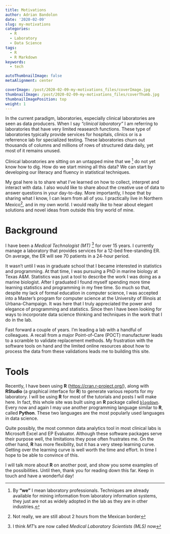```yaml
---
title: Motivations
author: Adrian Bandolon
date: '2020-02-09'
slug: my-motivations
categories:
  - R
  - Laboratory
  - Data Science
tags:
  - R
  - R Markdown
keywords:
  - tech

autoThumbnailImage: false
metaAlignment: center

coverImage: /post/2020-02-09-my-motivations_files/coverImage.jpg
thumbnailImage: /post/2020-02-09-my-motivations_files/coverThumb.jpg
thumbnailImagePosition: top
weight: 1
---
```



In the current paradigm, laboratories, especially clinical laboratories are seen as data producers. When I say *"clinical laboratory"* I am referring to laboratories that have very limited reasearch functions. These type of laboratories typically provide services for hospitals, clinics or is a referrence lab for specialized testing. These laboratories churn out thousands of columns and millions of rows of structured data daily, yet most of it remains unused. 

Clinical laboratories are sitting on an untapped mine that we ^[By **"we"** I mean laboratory professionals. Techniques are already available for mining information from laboratory information systems, they just are not as widely adopted in the lab as they are in other industries.] do not yet know how to dig. How do we start mining all this data? We can start by developing our literacy and fluency in statistical techniques.

My goal here is to share what I've learned on how to collect, interpret and interact with data. I also would like to share about the creative use of data to answer questions in your day-to-day. More importantly, I hope that by sharing what I know, I can learn from all of you. I practically live in Northern Mexico^[Not really, we are still about 2 hours from the Mexican border], and in my own world. I would really like to hear about elegant solutions and novel ideas from outside this tiny world of mine.

# Background

I have been a *Medical Technologist (MT)* ^[I think *MT*'s are now called *Medical Laboratory Scientists (MLS)* now] for over 15 years. I currently manage a laboratory that provides services for a 12-bed free-standing ER. On average, the ER will see 70 patients in a 24-hour period. 

It wasn't until I was in graduate school that I became interested in statistics and programming. At that time, I was pursuing a PhD in marine biology at Texas A&M. Statistics was just a tool to describe the work I was doing as a marine biologist. After I graduated I found myself spending more time learning statistics and programming in my free time. So much so that, despite my lack of formal education in computer science, I was accepted into a Master's program for computer science at the University of Illinois at Urbana-Champaign. It was here that I truly appreciated the power and elegance of programming and statistics. Since then I have been looking for ways to incorporate data science thinking and techniques in the work that I do in the lab.

Fast forward a couple of years. I'm leading a lab with a handful of colleagues. A recall from a major Point-of-Care (POCT) manufacturer leads to a scramble to validate replacement methods. My frustration with the software tools on hand and the limited online resources about how to process the data from these validations leads me to building this site.

# Tools

Recently, I have been using **R** ([https://cran.r-project.org/](https://cran.r-project.org/)), along with **RStudio** (a graphical interface for **R**) to generate various reports for my laboratory. I will be using **R** for most of the tutorials and posts I will make here. In fact, this whole site was built using an **R** package called [`blogdown`](https://bookdown.org/yihui/blogdown/). Every now and again I may use another programming language similar to **R**, called **Python**. These two languages are the most popularly used languages in data science.

 Quite possibly, the most common data analytics tool in most clinical labs is Microsoft Excel and EP Evaluator. Although these software packages serve their purpose well, the limitations they pose often frustrates me. On the other hand, **R** has more flexibility, but it has a very steep learning curve. Getting over the learning curve is well worth the time and effort. In time I hope to be able to convince of this.

I will talk more about **R** on another post, and show you some examples of the possibilities. Until then, thank you for reading down this far. Keep in touch and have a wonderful day!